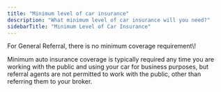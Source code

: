 ```yaml
---
title: "Minimum level of car insurance"
description: "What minimum level of car insurance will you need?"
sidebarTitle: "Minimum Level of Car Insurance"
---
```


<Note>
  For General Referral, there is no minimum coverage requirement\!
</Note>

Minimum auto insurance coverage is typically required any time you are working with the public and using your car for business purposes, but referral agents are not permitted to work with the public, other than referring them to your broker.
